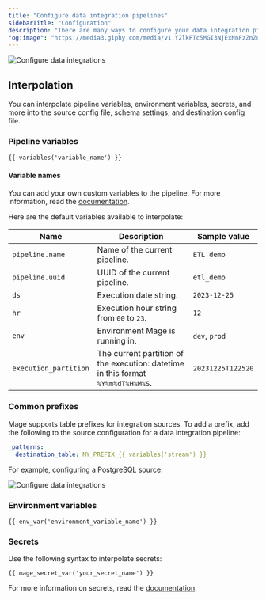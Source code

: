 ```yaml
---
title: "Configure data integration pipelines"
sidebarTitle: "Configuration"
description: "There are many ways to configure your data integration pipeline."
"og:image": "https://media3.giphy.com/media/v1.Y2lkPTc5MGI3NjExNnFzZnZudjd1OGNnbmgxMmZjZm1pdHBoeTRmdzFwaWhmN2VicjRuaCZlcD12MV9pbnRlcm5hbF9naWZfYnlfaWQmY3Q9Zw/rMGDB5lVFWg9O/giphy.gif"
---
```



<img
  noZoom
  class="hero"
  alt="Configure data integrations"
  src="https://media3.giphy.com/media/v1.Y2lkPTc5MGI3NjExNnFzZnZudjd1OGNnbmgxMmZjZm1pdHBoeTRmdzFwaWhmN2VicjRuaCZlcD12MV9pbnRlcm5hbF9naWZfYnlfaWQmY3Q9Zw/rMGDB5lVFWg9O/giphy.gif"
/>

## Interpolation

You can interpolate pipeline variables, environment variables, secrets, and more into the source
config file, schema settings, and destination config file.

### Pipeline variables

```
{{ variables('variable_name') }}
```

#### Variable names

You can add your own custom variables to the pipeline. For more information,
read the [documentation](/getting-started/runtime-variable#using-runtime-variables).

Here are the default variables available to interpolate:

| Name | Description | Sample value |
| --- | --- | --- |
| `pipeline.name` | Name of the current pipeline. | `ETL demo` |
| `pipeline.uuid` | UUID of the current pipeline. | `etl_demo` |
| `ds` | Execution date string. | `2023-12-25` |
| `hr` | Execution hour string from `00` to `23`. | `12` |
| `env` | Environment Mage is running in. | `dev`, `prod` |
| `execution_partition` | The current partition of the execution: datetime in this format `%Y%m%dT%H%M%S`. | `20231225T122520` |

### Common prefixes

Mage supports table prefixes for integration sources. To add a prefix, add the following to the source configuration for a data integration pipeline:

```yaml
_patterns:
  destination_table: MY_PREFIX_{{ variables('stream') }}
```

For example, configuring a PostgreSQL source:

<img
     alt="Configure data integrations"
     src="https://github.com/mage-ai/assets/blob/main/integration-prefix.png?raw=True"
  />

### Environment variables

```
{{ env_var('environment_variable_name') }}
```

### Secrets

Use the following syntax to interpolate secrets:

```
{{ mage_secret_var('your_secret_name') }}
```

For more information on secrets, read the [documentation](/development/variables/secrets).

